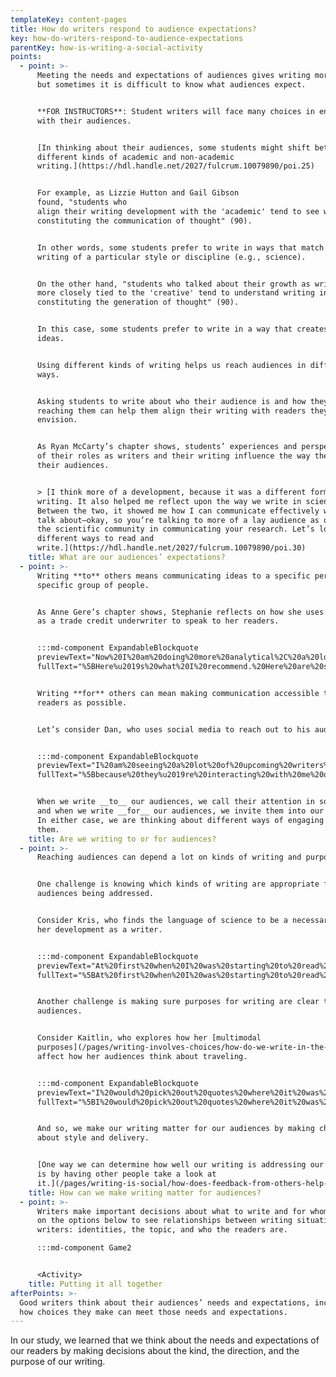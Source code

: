 ```yaml
---
templateKey: content-pages
title: How do writers respond to audience expectations?
key: how-do-writers-respond-to-audience-expectations
parentKey: how-is-writing-a-social-activity
points:
  - point: >-
      Meeting the needs and expectations of audiences gives writing more impact,
      but sometimes it is difficult to know what audiences expect.


      **FOR INSTRUCTORS**: Student writers will face many choices in engaging
      with their audiences. 


      [In thinking about their audiences, some students might shift between
      different kinds of academic and non-academic
      writing.](https://hdl.handle.net/2027/fulcrum.10079890/poi.25) 


      For example, as Lizzie Hutton and Gail Gibson
      found, "students who
      align their writing development with the 'academic' tend to see writing as
      constituting the communication of thought" (90).


      In other words, some students prefer to write in ways that match the
      writing of a particular style or discipline (e.g., science).


      On the other hand, "students who talked about their growth as writers as
      more closely tied to the 'creative' tend to understand writing instead as
      constituting the generation of thought" (90). 


      In this case, some students prefer to write in a way that creates new
      ideas.


      Using different kinds of writing helps us reach audiences in different
      ways.


      Asking students to write about who their audience is and how they are
      reaching them can help them align their writing with readers they
      envision.


      As Ryan McCarty’s chapter shows, students’ experiences and perspectives
      of their roles as writers and their writing influence the way they see
      their audiences.


      > [I think more of a development, because it was a different form of
      writing. It also helped me reflect upon the way we write in science.
      Between the two, it showed me how I can communicate effectively when we do
      talk about—okay, so you’re talking to more of a lay audience as opposed to
      the scientific community in communicating your research. Let’s look at
      different ways to read and
      write.](https://hdl.handle.net/2027/fulcrum.10079890/poi.30)
    title: What are our audiences’ expectations?
  - point: >-
      Writing **to** others means communicating ideas to a specific person or a
      specific group of people.


      As Anne Gere’s chapter shows, Stephanie reflects on how she uses writing
      as a trade credit underwriter to speak to her readers.


      :::md-component ExpandableBlockquote
      previewText="Now%20I%20am%20doing%20more%20analytical%2C%20a%20lot%20of%20persuasive%20writing%20%u2026"
      fullText="%5BHere%u2019s%20what%20I%20recommend.%20Here%20are%20seven%20or%20eight%20bullet%20points%20of%20financial%20ratios%20%20and%20%20positive%20or%20negative%20news%20and%20press%20releases.%20Here%u2019s%20%20how%20the%20soybean%20crop%20is%20going%20in%20Brazil%20and%20all%20that%u2026%20diplomatic%20emails%20to%20%20brokers%2C%20the%20people%20who%20stand%20between%20us%20and%20our%20clients%2C%20trying%20to%20sugarcoat%20the%20no%u2019s%20and%20make%20the%20yes%u2019s%20kind%20of%20sound%20like%20we%u2019re%20doing%20them%20a%20favor.%5D%28https%3A//hdl.handle.net/2027/fulcrum.10079890/poi.37%29"


      Writing **for** others can mean making communication accessible to as many
      readers as possible.


      Let’s consider Dan, who uses social media to reach out to his audience.


      :::md-component ExpandableBlockquote
      previewText="I%20am%20seeing%20a%20lot%20of%20upcoming%20writers%20or%20a%20lot%20of%20upcoming%20students%20%u2026"
      fullText="%5Bbecause%20they%u2019re%20interacting%20with%20me%20on%20Twitter%20on%20an%20everyday%20basis%20or%20on%20Facebook%u2026%20Social%20media%u2014I%20like%20to%20think%20of%20it%20as%20talking%20from%20a%20position%20of%20power.%20You%20can%20say%2C%20%u2018Why%20don%u2019t%20you%20look%20at%u2026%5D%28https%3A//hdl.handle.net/2027/fulcrum.10079890/poi.38%29"


      When we write __to__ our audiences, we call their attention in some way,
      and when we write __for__ our audiences, we invite them into our writing.
      In either case, we are thinking about different ways of engaging with
      them.
    title: Are we writing to or for audiences?
  - point: >-
      Reaching audiences can depend a lot on kinds of writing and purpose.


      One challenge is knowing which kinds of writing are appropriate for the
      audiences being addressed.


      Consider Kris, who finds the language of science to be a necessary step in
      her development as a writer.


      :::md-component ExpandableBlockquote
      previewText="At%20first%20when%20I%20was%20starting%20to%20read%20papers%20..."
      fullText="%5BAt%20first%20when%20I%20was%20starting%20to%20read%20papers%20I%20thought%20scientists%20used%20unnecessarily%20large%20words%20to%20describe%20things.%20Then%20what%20I%20found%20as%20I%20started%20writing%20was%20that%20we%20have%20a%20specific%20vocabulary%2C%20just%20like%20any%20field%20does%2C%20and%20it%u2019s%20just%20way%20easier%20to%20communicate%20in%20that%20way.%20You%20can%20use%20one%20word%20to%20describe%20what%20would%20have%20to%20be%20used%20as%20a%20whole%20sentence.%5D%28https%3A//hdl.handle.net/2027/fulcrum.10079890/poi.29%29"


      Another challenge is making sure purposes for writing are clear to
      audiences.


      Consider Kaitlin, who explores how her [multimodal
      purposes](/pages/writing-involves-choices/how-do-we-write-in-the-digital-age/what-is-multimodal-composition-and-where-do-people-encounter-it/#what-counts-as-multimodal-composition)
      affect how her audiences think about traveling.


      :::md-component ExpandableBlockquote
      previewText="I%20would%20pick%20out%20quotes%20where%20it%20was%20making%20the%20point%20that%20I%20wanted%20..."
      fullText="%5BI%20would%20pick%20out%20quotes%20where%20it%20was%20making%20the%20point%20that%20I%20wanted%20but%20over%20an%20image%2C%20so%20you%u2019re%20not%20just%20immediately%20assaulted%20with%20a%20ton%20of%20text.%20You%20have%20%20to%20%20scroll%20%20over%20%20it%20%20to%20%20see%20%20it%u2026%20%u2018Why%20do%20people%20adventure%2C%20and%20what%20do%20they%20know%20that%20I%20don%u2019t%3F%5D%28https%3A//hdl.handle.net/2027/fulcrum.10079890/poi.35%29"


      And so, we make our writing matter for our audiences by making choices
      about style and delivery.


      [One way we can determine how well our writing is addressing our audiences
      is by having other people take a look at
      it.](/pages/writing-is-social/how-does-feedback-from-others-help-us-get-better-at-writing/what-can-feedback-do/#what-about-peer-review)
    title: How can we make writing matter for audiences?
  - point: >-
      Writers make important decisions about what to write and for whom. Click
      on the options below to see relationships between writing situations and
      writers: identities, the topic, and who the readers are.

      :::md-component Game2


      <Activity>
    title: Putting it all together
afterPoints: >-
  Good writers think about their audiences’ needs and expectations, including
  how choices they make can meet those needs and expectations.
---
```

In our study, we learned that we think about the needs and expectations of our readers by making decisions about the kind, the direction, and the purpose of our writing.
